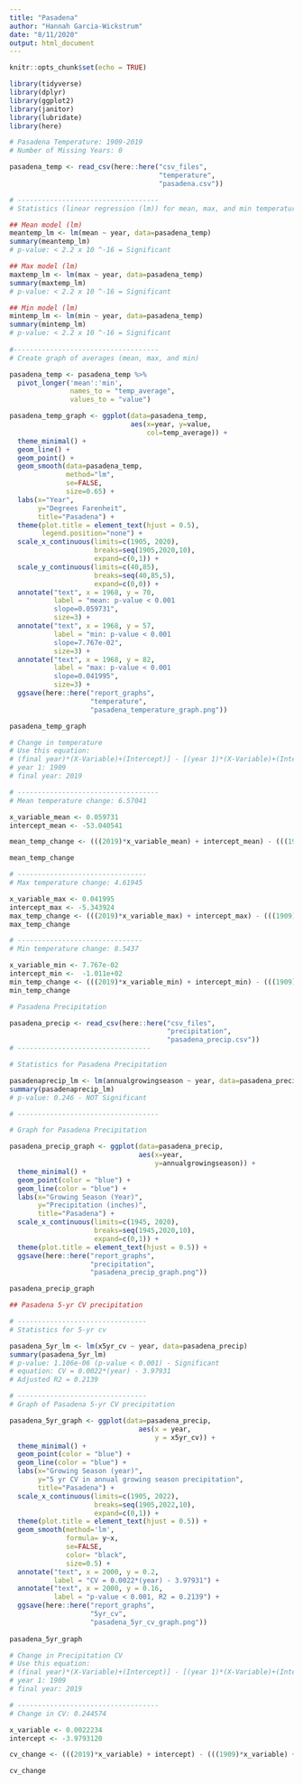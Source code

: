 ```yaml
---
title: "Pasadena"
author: "Hannah Garcia-Wickstrum"
date: "8/11/2020"
output: html_document
---
```


```r
knitr::opts_chunk$set(echo = TRUE)
```

```r
library(tidyverse)
library(dplyr)
library(ggplot2)
library(janitor)
library(lubridate)
library(here)
```

```r
# Pasadena Temperature: 1909-2019
# Number of Missing Years: 0

pasadena_temp <- read_csv(here::here("csv_files",
                                     "temperature",
                                     "pasadena.csv"))

# -----------------------------------
# Statistics (linear regression (lm)) for mean, max, and min temperature in Pasadena

## Mean model (lm)
meantemp_lm <- lm(mean ~ year, data=pasadena_temp)
summary(meantemp_lm)
# p-value: < 2.2 x 10 ^-16 = Significant

## Max model (lm)
maxtemp_lm <- lm(max ~ year, data=pasadena_temp)
summary(maxtemp_lm)
# p-value: < 2.2 x 10 ^-16 = Significant

## Min model (lm)
mintemp_lm <- lm(min ~ year, data=pasadena_temp)
summary(mintemp_lm)
# p-value: < 2.2 x 10 ^-16 = Significant
 
#------------------------------------
# Create graph of averages (mean, max, and min)

pasadena_temp <- pasadena_temp %>%
  pivot_longer('mean':'min',
               names_to = "temp_average",
               values_to = "value")

pasadena_temp_graph <- ggplot(data=pasadena_temp, 
                              aes(x=year, y=value, 
                                  col=temp_average)) +
  theme_minimal() +
  geom_line() +
  geom_point() +
  geom_smooth(data=pasadena_temp,
              method="lm", 
              se=FALSE,
              size=0.65) +
  labs(x="Year",
       y="Degrees Farenheit", 
       title="Pasadena") +
  theme(plot.title = element_text(hjust = 0.5), 
        legend.position="none") +
  scale_x_continuous(limits=c(1905, 2020),
                     breaks=seq(1905,2020,10),
                     expand=c(0,1)) +
  scale_y_continuous(limits=c(40,85),
                     breaks=seq(40,85,5),
                     expand=c(0,0)) +
  annotate("text", x = 1968, y = 70,
           label = "mean: p-value < 0.001
           slope=0.059731",
           size=3) +
  annotate("text", x = 1968, y = 57,
           label = "min: p-value < 0.001
           slope=7.767e-02",
           size=3) +
  annotate("text", x = 1968, y = 82,
           label = "max: p-value < 0.001
           slope=0.041995",
           size=3) +
  ggsave(here::here("report_graphs",
                    "temperature",
                    "pasadena_temperature_graph.png"))

pasadena_temp_graph
```

```r
# Change in temperature
# Use this equation: 
# (final year)*(X-Variable)+(Intercept)] - [(year 1)*(X-Variable)+(Intercept)
# year 1: 1909
# final year: 2019

# -----------------------------------
# Mean temperature change: 6.57041

x_variable_mean <- 0.059731
intercept_mean <- -53.040541

mean_temp_change <- (((2019)*x_variable_mean) + intercept_mean) - (((1909)*x_variable_mean) + intercept_mean)

mean_temp_change

# --------------------------------
# Max temperature change: 4.61945 

x_variable_max <- 0.041995 
intercept_max <- -5.343924
max_temp_change <- (((2019)*x_variable_max) + intercept_max) - (((1909)*x_variable_max) + intercept_max)
max_temp_change

# -------------------------------
# Min temperature change: 8.5437

x_variable_min <- 7.767e-02
intercept_min <-  -1.011e+02
min_temp_change <- (((2019)*x_variable_min) + intercept_min) - (((1909)*x_variable_min) + intercept_min)
min_temp_change
```



```r
# Pasadena Precipitation

pasadena_precip <- read_csv(here::here("csv_files",
                                       "precipitation",
                                       "pasadena_precip.csv"))
# ---------------------------------

# Statistics for Pasadena Precipitation

pasadenaprecip_lm <- lm(annualgrowingseason ~ year, data=pasadena_precip)
summary(pasadenaprecip_lm)
# p-value: 0.246 - NOT Significant

# -----------------------------------

# Graph for Pasadena Precipitation 

pasadena_precip_graph <- ggplot(data=pasadena_precip,
                                aes(x=year,
                                    y=annualgrowingseason)) +
  theme_minimal() +
  geom_point(color = "blue") +
  geom_line(color = "blue") + 
  labs(x="Growing Season (Year)",
       y="Precipitation (inches)",
       title="Pasadena") +
  scale_x_continuous(limits=c(1945, 2020),
                     breaks=seq(1945,2020,10),
                     expand=c(0,1)) +
  theme(plot.title = element_text(hjust = 0.5)) +
  ggsave(here::here("report_graphs",
                    "precipitation",
                    "pasadena_precip_graph.png"))

pasadena_precip_graph

```

```r
## Pasadena 5-yr CV precipitation 

# --------------------------------
# Statistics for 5-yr cv

pasadena_5yr_lm <- lm(x5yr_cv ~ year, data=pasadena_precip)
summary(pasadena_5yr_lm)
# p-value: 1.106e-06 (p-value < 0.001) - Significant
# equation: CV = 0.0022*(year) - 3.97931
# Adjusted R2 = 0.2139

# --------------------------------
# Graph of Pasadena 5-yr CV precipitation

pasadena_5yr_graph <- ggplot(data=pasadena_precip,
                                aes(x = year,
                                    y = x5yr_cv)) +
  theme_minimal() +
  geom_point(color = "blue") +
  geom_line(color = "blue") + 
  labs(x="Growing Season (year)",
       y="5 yr CV in annual growing season precipitation",
       title="Pasadena") +
  scale_x_continuous(limits=c(1905, 2022),
                     breaks=seq(1905,2022,10),
                     expand=c(0,1)) +
  theme(plot.title = element_text(hjust = 0.5)) +
  geom_smooth(method='lm',
              formula= y~x,
              se=FALSE,
              color= "black",
              size=0.5) +
  annotate("text", x = 2000, y = 0.2,
           label = "CV = 0.0022*(year) - 3.97931") +
  annotate("text", x = 2000, y = 0.16,
           label = "p-value < 0.001, R2 = 0.2139") +
  ggsave(here::here("report_graphs",
                    "5yr_cv",
                    "pasadena_5yr_cv_graph.png"))
  
pasadena_5yr_graph
```

```r
# Change in Precipitation CV
# Use this equation: 
# (final year)*(X-Variable)+(Intercept)] - [(year 1)*(X-Variable)+(Intercept)
# year 1: 1909
# final year: 2019

# -----------------------------------
# Change in CV: 0.244574

x_variable <- 0.0022234
intercept <- -3.9793120

cv_change <- (((2019)*x_variable) + intercept) - (((1909)*x_variable) + intercept)

cv_change
```

